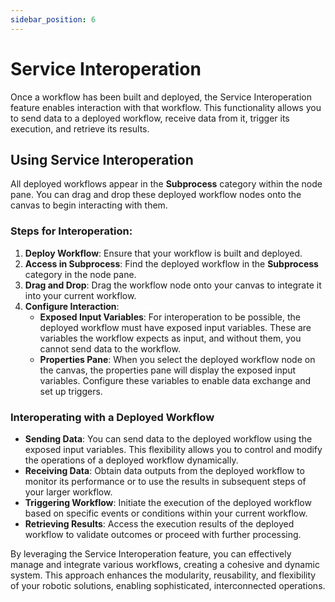 ```yaml
---
sidebar_position: 6
---
```


# Service Interoperation

Once a workflow has been built and deployed, the Service Interoperation feature enables interaction with that workflow. This functionality allows you to send data to a deployed workflow, receive data from it, trigger its execution, and retrieve its results.

## Using Service Interoperation

All deployed workflows appear in the **Subprocess** category within the node pane. You can drag and drop these deployed workflow nodes onto the canvas to begin interacting with them. 

### Steps for Interoperation:

1. **Deploy Workflow**: Ensure that your workflow is built and deployed.
2. **Access in Subprocess**: Find the deployed workflow in the **Subprocess** category in the node pane.
3. **Drag and Drop**: Drag the workflow node onto your canvas to integrate it into your current workflow.
4. **Configure Interaction**:
   - **Exposed Input Variables**: For interoperation to be possible, the deployed workflow must have exposed input variables. These are variables the workflow expects as input, and without them, you cannot send data to the workflow.
   - **Properties Pane**: When you select the deployed workflow node on the canvas, the properties pane will display the exposed input variables. Configure these variables to enable data exchange and set up triggers.

### Interoperating with a Deployed Workflow

- **Sending Data**: You can send data to the deployed workflow using the exposed input variables. This flexibility allows you to control and modify the operations of a deployed workflow dynamically.
- **Receiving Data**: Obtain data outputs from the deployed workflow to monitor its performance or to use the results in subsequent steps of your larger workflow.
- **Triggering Workflow**: Initiate the execution of the deployed workflow based on specific events or conditions within your current workflow.
- **Retrieving Results**: Access the execution results of the deployed workflow to validate outcomes or proceed with further processing.

By leveraging the Service Interoperation feature, you can effectively manage and integrate various workflows, creating a cohesive and dynamic system. This approach enhances the modularity, reusability, and flexibility of your robotic solutions, enabling sophisticated, interconnected operations.